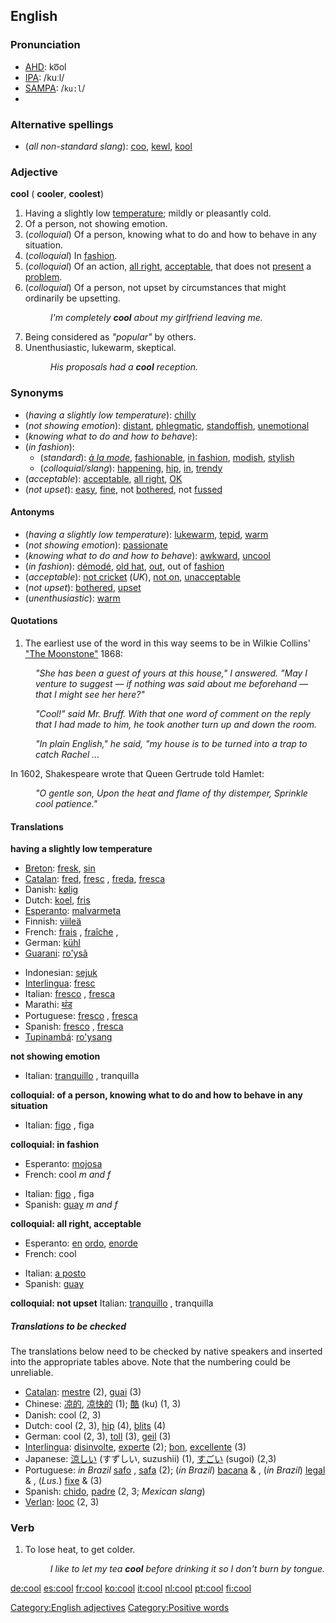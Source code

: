 ==English==

===Pronunciation===
*[[AHD]]: ko͞ol
*[[IPA]]: /kuːl/
*[[SAMPA]]: /<tt>ku:l</tt>/
*{{audio|en-us-cool.ogg|Audio (US)}}


===Alternative spellings===
*(''all non-standard slang''): [[coo]], [[kewl]], [[kool]]

===Adjective===
'''cool''' ({{compar}} '''cooler''', {{superl}} '''coolest''')
#Having a slightly low [[temperature]]; mildly or pleasantly cold.
# Of a person, not showing emotion. 
# (''colloquial'') Of a person, knowing what to do and how to behave in any situation.
# (''colloquial'') In [[fashion]]. 
# (''colloquial'') Of an action, [[all right]], [[acceptable]], that does not [[present]] a [[problem]].{{ref|1}}
# (''colloquial'') Of a person, not upset by circumstances that might ordinarily be upsetting.
#:''I'm completely '''cool''' about my girlfriend leaving me.''
#Being considered as ''"popular"'' by others.
#Unenthusiastic, lukewarm, skeptical.
#:''His proposals had a '''cool''' reception.''

===Synonyms===
*(''having a slightly low temperature''): [[chilly]]
*(''not showing emotion''): [[distant]], [[phlegmatic]], [[standoffish]], [[unemotional]] 
*(''knowing what to do and how to behave''):
*(''in fashion''):
**(''standard''): ''[[à la mode]]'', [[fashionable]], [[in fashion]], [[modish]], [[stylish]]
**(''colloquial/slang''): [[happening]], [[hip]], [[in]], [[trendy]]
*(''acceptable''): [[acceptable]], [[all right]], [[OK]]
*(''not upset''): [[easy]], [[fine]], not [[bothered]], not [[fussed]]

====Antonyms====
*(''having a slightly low temperature''): [[lukewarm]], [[tepid]], [[warm]]
*(''not showing emotion''): [[passionate]]
*(''knowing what to do and how to behave''): [[awkward]], [[uncool]]
*(''in fashion''): [[démodé]], [[old hat]], [[out]], out of [[fashion]]
*(''acceptable''): [[not cricket]] (''UK''), [[not on]], [[unacceptable]]
*(''not upset''): [[bothered]], [[upset]]
*(''unenthusiastic''): [[warm]]

{{rfc}}

====Quotations====
# {{note|1}} The earliest use of the word in this way seems to be in Wilkie Collins' [http://collins.thefreelibrary.com/The-Moonstone/40-1 "The Moonstone"] 1868:
:''"She has been a guest of yours at this house," I answered. "May I venture to suggest &mdash; if nothing was said about me beforehand &mdash; that I might see her here?"''

:''"Cool!" said Mr. Bruff. With that one word of comment on the reply that I had made to him, he took another turn up and down the room.''

:''"In plain English," he said, "my house is to be turned into a trap to catch Rachel ...''


In 1602, Shakespeare wrote that Queen Gertrude told Hamlet:
:''"O gentle son, Upon the heat and flame of thy distemper, Sprinkle cool patience."''

====Translations====

'''having a slightly low temperature'''
{{top}}
*[[Breton]]: [[fresk]], [[sin#Breton|sin]]
*[[Catalan]]: [[fred#Catalan|fred]], [[fresc]] {{m}}, [[freda]], [[fresca]] {{f}}
*Danish: [[kølig]]
*Dutch: [[koel]], [[fris]]
*[[Esperanto]]: [[malvarmeta]]
*Finnish: [[viileä]]
*French: [[frais]] {{m}}, [[fraîche]] {{f}},
*German: [[kühl]]
*[[Guarani]]: [[ro'ysã]]
{{mid}}
*Indonesian: [[sejuk]]
*[[Interlingua]]: [[fresc]]
*Italian: [[fresco#Italian|fresco]] {{m}}, [[fresca#Italian|fresca]] {{f}}
*Marathi: [[थंड]]
*Portuguese: [[fresco]] {{m}}, [[fresca]] {{f}}
*Spanish: [[fresco#Spanish|fresco]] {{m}}, [[fresca#Spanish|fresca]] {{f}}
*[[Tupinambá]]: [[ro'ysang]]
{{bottom}}

'''not showing emotion'''
{{top}}
*Italian: [[tranquillo]] {{m}}, tranquilla {{f}} 
{{mid}}
{{bottom}}

'''colloquial: of a person, knowing what to do and how to behave in any situation'''
{{top}}
*Italian: [[figo]] {{m}}, figa {{m}}
{{mid}}
{{bottom}}

'''colloquial: in fashion'''
{{top}}
*Esperanto: [[mojosa]]
*French: cool ''m and f''
{{mid}}
*Italian: [[figo]] {{m}}, figa {{m}}
*Spanish: [[guay]] ''m and f''
{{bottom}}

'''colloquial: all right, acceptable'''
{{top}}
*Esperanto: [[en#Esperanto|en]] [[ordo#Esperanto|ordo]], [[enorde]]
*French: cool
{{mid}}
*Italian: [[a posto]]
*Spanish: [[guay]]
{{bottom}}

'''colloquial: not upset'''
{{top}}
Italian: [[tranquillo]] {{m}}, tranquilla {{f}}
{{mid}}
{{bottom}}

=====Translations to be checked=====

The translations below need to be checked by native speakers and inserted into the appropriate tables above.  Note that the numbering could be unreliable.


*[[Catalan]]: [[mestre]] {{m}} (2), [[guai]] (3)
*Chinese: [[凉的]], [[凉快的]] (1); [[酷]] (ku) (1, 3)
*Danish: cool (2, 3)
*Dutch: cool (2, 3), [[hip#Dutch|hip]] (4), [[blits]] (4)
*German: cool (2, 3), [[toll]] (3), [[geil]] (3)
*[[Interlingua]]: [[disinvolte]], [[experte]] (2); [[bon]], [[excellente]] (3)
*Japanese: [[涼しい]] (すずしい, suzushii) (1), [[すごい]] (sugoi) (2,3)
*Portuguese: ''in Brazil'' [[safo]] {{m}}, [[safa]] {{f}} (2); (''in Brazil'') [[bacana]] {{m}} & {{f}}, (''in Brazil'') [[legal]] {{m}} & {{f}}, (''Lus.'') [[fixe]] {{m}} & {{f}} (3)<!--what does "Lus." mean?  Please write this in full.-->
*Spanish: [[chido]], [[padre]] (2, 3; ''Mexican slang'')
*[[Verlan]]: [[looc]] (2, 3)
[[Category:English adjectives]]
[[Category:Positive words]]

===Verb===
{{en-infl-reg-consonant|cool||}}


#To lose heat, to get colder.
#:''I like to let my tea '''cool''' before drinking it so I don't burn by tongue.''

[[de:cool]]
[[es:cool]]
[[fr:cool]]
[[ko:cool]]
[[it:cool]]
[[nl:cool]]
[[pt:cool]]
[[fi:cool]]